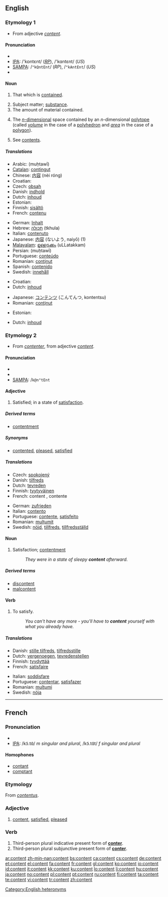 {{wikipedia}}
==English==

===Etymology 1===
* From {{etyl|frm}} adjective ''[[#French|content]]''.

====Pronunciation====
* {{enPR|kŏn'tĕnt}}
* [[IPA]]: /'kɒntɛnt/ (''[[RP]]''), /'kɑntɛnt/ (''US'')
* [[SAMPA]]: /<tt>"kQntEnt</tt>/ (''RP''), /<tt>"kAntEnt</tt>/ (''US'')
* {{audio|en-us-content.ogg|Audio (US)}}

====Noun====
{{en-noun|s|-}}

# {{uncountable}} That which is [[contain]]ed.
# Subject matter; [[substance]].
# The amount of material contained.
# {{mathematics}} The [[n-dimensional|''n''-dimensional]] space contained by an ''n''-dimensional [[polytope]] (called ''[[volume]]'' in the case of a [[polyhedron]] and ''[[area]]'' in the case of a [[polygon]]).
# See [[contents]].

=====Translations=====
{{trans-top|that which is contained}}
* Arabic: {{Arab|[[محتوى]]}} (muḥtawī)
* [[Catalan]]: [[contingut]] {{m}}
* Chinese: [[内容]] (nèi róng)
* Croatian: {{t|hr|sadržaj|alt=sȁdržāj|m}}
* Czech: [[obsah]] {{m}}
* Danish: [[indhold]] {{n}}
* Dutch: [[inhoud]] {{m}}
* Estonian: {{t|et|sisu}}
* Finnish: [[sisältö]]
* French: [[contenu]] {{m}}
{{trans-mid}}
* German: [[Inhalt]] {{m}}
* Hebrew: [[תכולה]] (tkhula) {{f}}
* Italian: [[contenuto]] {{m}}
* Japanese: [[内容]] (ないよう, naiyō) (1)
* [[Malayalam]]: [[ഉള്ളടക്കം]] (uLLatakkam)
* Persian: {{fa-Arab|[[محتوی]]}} (muḥtawī)
* Portuguese: [[conteúdo]] {{m}}
* Romanian: [[conţinut]] {{n}}
* Spanish: [[contenido]] {{m}}
* Swedish: [[innehåll]] {{n}}
{{trans-bottom}}

{{trans-top|subject matter}}
* Croatian: {{t|hr|sadržaj|alt=sȁdržāj|m}}
* Dutch: [[inhoud]] {{m}}
{{trans-mid}}
* Japanese: [[コンテンツ]] (こんてんつ, kontentsu)
* Romanian: [[conţinut]] {{n}}
{{trans-bottom}}

{{trans-top|the amount of material contained}}
* Estonian: {{t|et|sisaldus}}
{{trans-mid}}
{{trans-bottom}}

{{trans-top|mathematics: space contained by a polytope}}
* Dutch: [[inhoud]] {{m}}
{{trans-mid}}
{{trans-bottom}}

===Etymology 2===
* From {{etyl|frm}} ''[[contenter]]'', from adjective ''[[#French|content]]''.

====Pronunciation====
* {{enPR|kəntĕnt'}}
* {{IPA|/kən'tɛnt/}}
* [[SAMPA]]: /<tt>k@n"tEnt</tt>

====Adjective====
{{en-adj}}

# {{context|used only as a copula with '''be'''}} Satisfied; in a state of [[satisfaction]].

=====Derived terms=====
* [[contentment]]

=====Synonyms=====
* {{sense|satisfied}} [[contented]], [[pleased]], [[satisfied]]

=====Translations=====

{{trans-top|satisfied}}
* Czech: [[spokojený]] {{m}}
* Danish: [[tilfreds]]
* Dutch: [[tevreden]]
* Finnish: [[tyytyväinen]]
* French: content {{m}}, contente {{f}}
{{trans-mid}}
* German: [[zufrieden]]
* Italian: [[contento]]
* Portuguese: [[contente]], [[satisfeito]]
* Romanian: [[mulţumit]]
* Swedish: [[nöjd]], [[tillfreds]], [[tillfredsställd]]
{{trans-bottom}}

====Noun====
{{en-noun}}

# Satisfaction; [[contentment]]
#: ''They were in a state of sleepy '''content''' afterward.''

=====Derived terms=====
* [[discontent]]
* [[malcontent]]

====Verb====
{{en-verb}}

# {{transitive}} To satisfy.
#: ''You can't have any more - you'll have to '''content''' yourself with what you already have.''

=====Translations=====
{{trans-top|satisfy}}
* Danish: [[stille tilfreds]], [[tilfredsstille]]
* Dutch: [[vergenoegen]], [[tevredenstellen]]
* Finnish: [[tyydyttää]]
* French: [[satisfaire]]
{{trans-mid}}
* Italian: [[soddisfare]]
* Portuguese: [[contentar]], [[satisfazer]]
* Romanian: [[mulţumi]]
* Swedish: [[nöja]]
{{trans-bottom}}

[[Category:English heteronyms]]

----

==French==

===Pronunciation===
* {{audio|Fr-content.ogg|audio}}
* [[IPA]]: /kɔ̃.tɑ̃/ ''m singular and plural'', /kɔ̃.tɑ̃t/ ''f singular and plural''

====Homophones====
* [[contant]]
* [[comptant]]

===Etymology===
From {{etyl|la}} ''[[contentus]]''.

===Adjective===
{{fr-adj}}

# [[#English|content]], [[satisfied]], [[pleased]]

===Verb===
{{infl|fr|verb form}}

# Third-person plural indicative present form of '''[[conter]]'''.
# Third-person plural subjunctive present form of '''[[conter]]'''.

[[ar:content]]
[[zh-min-nan:content]]
[[bs:content]]
[[ca:content]]
[[cs:content]]
[[de:content]]
[[et:content]]
[[el:content]]
[[fa:content]]
[[fr:content]]
[[gl:content]]
[[ko:content]]
[[io:content]]
[[id:content]]
[[it:content]]
[[kk:content]]
[[ku:content]]
[[lo:content]]
[[li:content]]
[[hu:content]]
[[ja:content]]
[[no:content]]
[[pl:content]]
[[pt:content]]
[[ru:content]]
[[fi:content]]
[[ta:content]]
[[te:content]]
[[vi:content]]
[[tr:content]]
[[zh:content]]